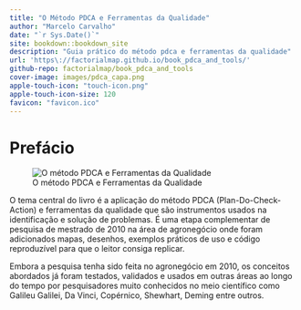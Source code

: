 ```yaml
--- 
title: "O Método PDCA e Ferramentas da Qualidade"
author: "Marcelo Carvalho"
date: "`r Sys.Date()`"
site: bookdown::bookdown_site
description: "Guia prático do método pdca e ferramentas da qualidade"
url: 'https\://factorialmap.github.io/book_pdca_and_tools/'
github-repo: factorialmap/book_pdca_and_tools
cover-image: images/pdca_capa.png
apple-touch-icon: "touch-icon.png"
apple-touch-icon-size: 120
favicon: "favicon.ico"
---
```



# Prefácio {-}

<p align="center">![O método PDCA e Ferramentas da Qualidade](images/pdca_capa.png)</p>

O tema central do livro é a aplicação do método PDCA (Plan-Do-Check-Action) e ferramentas da qualidade que são instrumentos usados na identificação e solução de problemas. É uma etapa complementar de pesquisa de mestrado de 2010 na área de agronegócio onde foram adicionados mapas, desenhos, exemplos práticos de uso e código reproduzível para que o leitor consiga replicar.

Embora a pesquisa tenha sido feita no agronegócio em 2010, os conceitos abordados já foram testados, validados e usados em outras áreas ao longo do tempo por pesquisadores muito conhecidos no meio científico como Galileu Galilei, Da Vinci, Copérnico, Shewhart, Deming entre outros.

